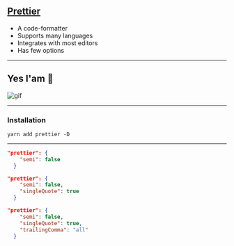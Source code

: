 
## [Prettier](https://prettier.io/)

- A code-formatter
- Supports many languages
- Integrates with most editors
- Has few options

---

## Yes I'am 💁
![gif](https://media1.tenor.com/images/4d2119900eedfa8af9f586147a214b53/tenor.gif?itemid=4556520)

---

### Installation

``` yarn add prettier -D ```

---

<CodeSurferLayout>

```json
"prettier": {
    "semi": false
  }
```
```json
"prettier": {
    "semi": false,
    "singleQuote": true
  }
```
```json 2:4
"prettier": {
    "semi": false,
    "singleQuote": true,
    "trailingComma": "all"
  }
```

</CodeSurferLayout>


